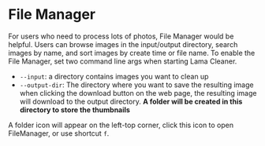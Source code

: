 
# File Manager

For users who need to process lots of photos, File Manager would be helpful. Users can browse images in
the input/output directory, search images by name, and sort images by create time or file name.
To enable the File Manager, set two command line args when starting Lama Cleaner.

- `--input`: a directory contains images you want to clean up
- `--output-dir`: The directory where you want to save the resulting image when clicking the download button on the web page,
  the resulting image will download to the output directory. **A folder will be created in this directory to store the thumbnails**

A folder icon will appear on the left-top corner, click this icon to open FileManager, or use shortcut `f`.

<YouTube youTubeId="GyxrzyO73qM" />
